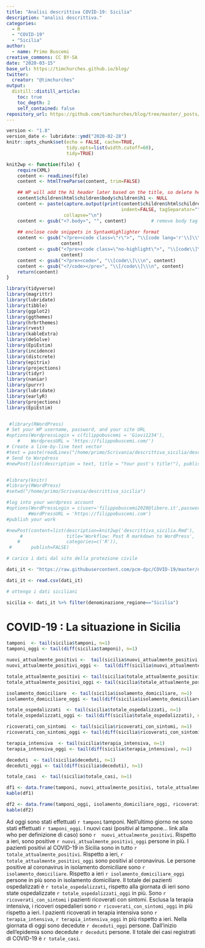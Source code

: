 ```yaml
---
title: "Analisi descrittiva COVID-19: Sicilia"
description: "analisi descrittiva."
categories:
  - R
  - "COVID-19"
  - "Sicilia"
author:
  - name: Primo Buscemi
creative_commons: CC BY-SA
date: "2020-03-15"
base_url: https://timchurches.github.io/blog/
twitter:
  creator: "@timchurches"
output:
  distill::distill_article:
    toc: true
    toc_depth: 2
    self_contained: false
repository_url: https://github.com/timchurches/blog/tree/master/_posts/2020-02-18-analysing-covid-19-2019-ncov-outbreak-data-with-r-part-1
---
```


```r

version <- "1.8"
version_date <- lubridate::ymd("2020-02-28")
knitr::opts_chunk$set(echo = FALSE, cache=TRUE,
                      tidy.opts=list(width.cutoff=60),
                      tidy=TRUE)

knit2wp <- function(file) {
    require(XML)
    content <- readLines(file)
    content <- htmlTreeParse(content, trim=FALSE)

    ## WP will add the h1 header later based on the title, so delete here
    content$children$html$children$body$children$h1 <- NULL
    content <- paste(capture.output(print(content$children$html$children$body,
                                          indent=FALSE, tagSeparator="")),
                     collapse="\n")
    content <- gsub("<?.body>", "", content)         # remove body tag
    
    ## enclose code snippets in SyntaxHighlighter format
    content <- gsub("<?pre><code class=\"r\">", "\\[code lang='r'\\]\\\n",
                    content)
    content <- gsub("<?pre><code class=\"no-highlight\">", "\\[code\\]\\\n",
                    content)
    content <- gsub("<?pre><code>", "\\[code\\]\\\n", content)
    content <- gsub("<?/code></pre>", "\\[/code\\]\\\n", content)
    return(content)
}

library(tidyverse)
library(magrittr)
library(lubridate)
library(tibble)
library(ggplot2)
library(ggthemes)
library(hrbrthemes)
library(rvest)
library(kableExtra)
library(deSolve)
library(EpiEstim)
library(incidence)
library(distcrete)
library(epitrix)
library(projections)
library(tidyr)
library(naniar)
library(purrr)
library(lubridate)
library(earlyR)
library(projections)
library(EpiEstim)


 #library(RWordPress)
# Set your WP username, password, and your site URL
#options(WordpressLogin = c(filippobuscemi = 'Giovi1234'), 
    #    WordpressURL = 'https://filippobuscemi.com/')
# Create a line-by-line text vector
#text = paste(readLines("/home/primo/Scrivania/descrittiva_sicilia/descrittiva_sicilia.html"), collapse = "\n")
# Send to Worpdress
#newPost(list(description = text, title = "Your post's title!"), publish = FALSE)


#library(knitr)
#library(RWordPress)
#setwd("/home/primo/Scrivania/descrittiva_sicilia")

#log into your wordpress account
#options(WordPressLogin = c(user='filippobuscemi2020@libero.it',password='Giovi1234'),
        #WordPressURL = 'https://filippobuscemi.com')
#publish your work

#newPost(content=list(description=knit2wp('descrittiva_sicilia.Rmd'),
     #                title='Workflow: Post R markdown to WordPress',
    #                 categories=c('R')),
 #       publish=FALSE)
```

```r
# carico i dati dal sito della protezione civile

dati_it <- "https://raw.githubusercontent.com/pcm-dpc/COVID-19/master/dati-regioni/dpc-covid19-ita-regioni.csv"

dati_it <- read.csv(dati_it)

```

```r
# ottengo i dati siciliani

sicilia <- dati_it %>% filter(denominazione_regione=="Sicilia")


```

# COVID-19 : La situazione in Sicilia

```r

tamponi  <- tail(sicilia$tamponi, n=1)
tamponi_oggi <- tail(diff(sicilia$tamponi), n=1)

nuovi_attualmente_positivi <-  tail(sicilia$nuovi_attualmente_positivi, n=1)
nuovi_attualmente_positivi_oggi <-  tail(diff(sicilia$nuovi_attualmente_positivi), n=1)

totale_attualmente_positivi <- tail(sicilia$totale_attualmente_positivi, n=1)
totale_attualmente_positivi_oggi <- tail(sicilia$totale_attualmente_positivi_oggi, n=1)

isolamento_domiciliare  <- tail(sicilia$isolamento_domiciliare, n=1)
isolamento_domiciliare_oggi <- tail(diff(sicilia$isolamento_domiciliare), n=1)

totale_ospedalizzati  <- tail(sicilia$totale_ospedalizzati, n=1)
totale_ospedalizzati_oggi <- tail(diff(sicilia$totale_ospedalizzati), n=1)

ricoverati_con_sintomi  <- tail(sicilia$ricoverati_con_sintomi, n=1)
ricoverati_con_sintomi_oggi <- tail(diff(sicilia$ricoverati_con_sintomi), n=1)

terapia_intensiva  <- tail(sicilia$terapia_intensiva, n=1)
terapia_intensiva_oggi <- tail(diff(sicilia$terapia_intensiva), n=1)

deceduti  <- tail(sicilia$deceduti, n=1)
deceduti_oggi <- tail(diff(sicilia$deceduti), n=1)

totale_casi  <- tail(sicilia$totale_casi, n=1)

df1 <- data.frame(tamponi, nuovi_attualmente_positivi, totale_attualmente_positivi, isolamento_domiciliare, ricoverati_con_sintomi, terapia_intensiva )
kable(df1)

df2 <- data.frame(tamponi_oggi, isolamento_domiciliare_oggi, ricoverati_con_sintomi_oggi, terapia_intensiva_oggi )
kable(df2)

```

Ad oggi sono stati effettuati `r tamponi` tamponi. Nell'ultimo giorno ne sono stati effettuati `r tamponi_oggi`.
I nuovi casi (positivi al tampone... link alla who per definizione di caso) sono `r  nuovi_attualmente_positivi`. Rispetto a ieri, sono positive `r nuovi_attualmente_positivi_oggi` persone in più. I pazienti positivi al COVID-19 in Sicilia sono in tutto `r totale_attualmente_positivi`. Rispetto a ieri, `r totale_attualmente_positivi_oggi` sono positivi al coronavirus. Le persone positive al coronavirus in isolamento domiciliare sono `r isolamento_domiciliare`. Rispetto a ieri `r isolamento_domiciliare_oggi` persone in più sono in isolamento domiciliare. Il totale dei pazienti ospedalizzati è `r totale_ospedalizzati`, rispetto alla giornata di ieri sono state ospedalizzate `r totale_ospedalizzati_oggi` in più. Sono `r ricoverati_con_sintomi` i pazienti ricoverati con sintomi. Esclusa la terapia intensiva, i ricoveri ospedalieri sono `r ricoverati_con_sintomi_oggi` in più rispetto a ieri. I pazienti ricoverati in terapia intensiva sono `r terapia_intensiva`, `r terapia_intensiva_oggi` in più rispetto a ieri.  Nella giornata di oggi sono decedute `r deceduti_oggi` persone. Dall'inizio dell'epidemia sono decedute `r deceduti` persone.
Il totale dei casi registrati di COVID-19 è `r totale_casi`.










